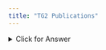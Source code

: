 ```yaml
---
title: "TG2 Publications"
---
```


<details>
  <summary>Click for Answer</summary>
    ```r
    hist(1:10)
    ```
</details>
